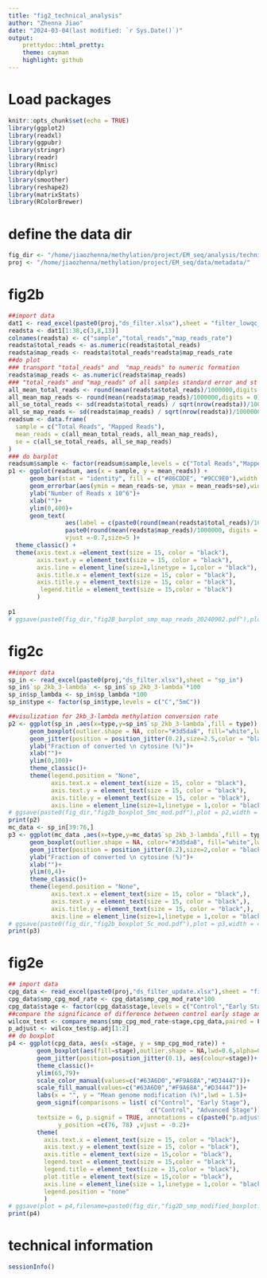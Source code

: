 ```yaml
---
title: "fig2_technical_analysis"
author: "Zhenna Jiao"
date: "2024-03-04(last modified: `r Sys.Date()`)"
output: 
    prettydoc::html_pretty:
    theme: cayman
    highlight: github
---
```

# Load packages
```r
knitr::opts_chunk$set(echo = TRUE)
library(ggplot2)
library(readxl)
library(ggpubr)
library(stringr)
library(readr)
library(Rmisc)
library(dplyr)
library(smoother)
library(reshape2)
library(matrixStats)
library(RColorBrewer)
```

# define the data dir
```r
fig_dir <- "/home/jiaozhenna/methylation/project/EM_seq/analysis/technical/figure/fig2/"
proj <- "/home/jiaozhenna/methylation/project/EM_seq/data/metadata/"
```
# fig2b
```r
##import data
dat1 <- read_excel(paste0(proj,"ds_filter.xlsx"),sheet = "filter_lowqc_smp")
readsta <- dat1[1:38,c(3,8,13)]
colnames(readsta) <- c("sample","total_reads","map_reads_rate")
readsta$total_reads <- as.numeric(readsta$total_reads)
readsta$map_reads <- readsta$total_reads*readsta$map_reads_rate
##do plot
### transport "total_reads" and  "map_reads" to numeric formation 
readsta$map_reads <- as.numeric(readsta$map_reads)
### "total_reads" and "map_reads" of all samples standard error and st
all_mean_total_reads <- round(mean(readsta$total_reads)/1000000,digits = 0)
all_mean_map_reads <- round(mean(readsta$map_reads)/1000000,digits = 0)
all_se_total_reads <- sd(readsta$total_reads) / sqrt(nrow(readsta))/1000000
all_se_map_reads <- sd(readsta$map_reads) / sqrt(nrow(readsta))/1000000
readsum <- data.frame(
  sample = c("Total Reads", "Mapped Reads"),
  mean_reads = c(all_mean_total_reads, all_mean_map_reads),
  se = c(all_se_total_reads, all_se_map_reads)
)
### do barplot 
readsum$sample <- factor(readsum$sample,levels = c("Total Reads","Mapped Reads"))
p1 <- ggplot(readsum, aes(x = sample, y = mean_reads)) +
      geom_bar(stat = "identity", fill = c("#86CDDE", "#9CC9E0"),width = 0.5) +
      geom_errorbar(aes(ymin = mean_reads-se, ymax = mean_reads+se),width = 0.1,color = "black") +
      ylab("Number of Reads x 10^6")+
      xlab("")+
      ylim(0,400)+
      geom_text(
                aes(label = c(paste0(round(mean(readsta$total_reads)/1000000, digits = 0),"M"),
                paste0(round(mean(readsta$map_reads)/1000000, digits = 0),"M"))),
                vjust =-0.7,size=5 )+
  theme_classic() +
  theme(axis.text.x =element_text(size = 15, color = "black"),  
        axis.text.y = element_text(size = 15, color = "black"),
        axis.line = element_line(size=1,linetype = 1,color = "black"),
        axis.title.x = element_text(size = 15, color = "black"),
        axis.title.y = element_text(size = 15, color = "black"),
         legend.title = element_text(size = 15,color = "black")
        )
 
p1
# ggsave(paste0(fig_dir,"fig2B_barplot_smp_map_reads_20240902.pdf"),plot = p6,width = 4,height =4,dpi = 300)
```
# fig2c
```r
##import data
sp_in <- read_excel(paste0(proj,"ds_filter.xlsx"),sheet = "sp_in")
sp_in$`sp_2kb_3-lambda` <- sp_in$`sp_2kb_3-lambda`*100
sp_in$sp_lambda <- sp_in$sp_lambda *100
sp_in$type <- factor(sp_in$type,levels = c("C","5mC"))

##visulization for 2kb_3-lambda methylation conversion rate
p2 <- ggplot(sp_in ,aes(x=type,y=sp_in$`sp_2kb_3-lambda`,fill = type)) +
      geom_boxplot(outlier.shape = NA, color="#3d5da8", fill="white",lwd=1.5) +
      geom_jitter(position = position_jitter(0.2),size=2.5,color = "black", alpha=1) +
      ylab("Fraction of converted \n cytosine (%)")+
      xlab("")+
      ylim(0,100)+
      theme_classic()+
      theme(legend.position = "None",
            axis.text.x = element_text(size = 15, color = "black"),  
            axis.text.y = element_text(size = 15, color = "black"),
            axis.title.y = element_text(size = 15, color = "black"),
            axis.line = element_line(size=1,linetype = 1,color = "black"))
# ggsave(paste0(fig_dir,"fig2b_boxplot_5mc_mod.pdf"),plot = p2,width = 4,height = 6,dpi = 300)
print(p2)
mc_data <- sp_in[39:76,]
p3 <- ggplot(mc_data ,aes(x=type,y=mc_data$`sp_2kb_3-lambda`,fill = type)) +
      geom_boxplot(outlier.shape = NA, color="#3d5da8", fill="white",lwd=1.5,width = 0.3) +
      geom_jitter(position = position_jitter(0.2),size=2,color = "black", alpha=1) +
      ylab("Fraction of converted \n cytosine (%)")+
      xlab("")+
      ylim(0,4)+
      theme_classic()+
      theme(legend.position = "None",
            axis.text.x = element_text(size = 15, color = "black",),
            axis.text.y = element_text(size = 15, color = "black",),
            axis.title.y = element_text(size = 15, color = "black",),
            axis.line = element_line(size=1,linetype = 1,color = "black"))
# ggsave(paste0(fig_dir,"fig2b_boxplot_5c_mod.pdf"),plot = p3,width = 4,height = 6,dpi = 300)
print(p3)
```
# fig2e
```r
## import data
cpg_data <- read_excel(paste0(proj,"ds_filter_update.xlsx"),sheet = "filter_sample_CpG_modified")
cpg_data$smp_cpg_mod_rate <- cpg_data$smp_cpg_mod_rate*100
cpg_data$stage <- factor(cpg_data$stage,levels = c("Control","Early Stage","Advanced Stage"))
##compare the significance of difference between control early stage and advanced stage 
wilcox_test <- compare_means(smp_cpg_mod_rate~stage,cpg_data,paired = F ,method = "wilcox.test",p.adjust.method = "BH")
p_adjust <- wilcox_test$p.adj[1:2]
## do boxplot 
p4 <- ggplot(cpg_data, aes(x =stage, y = smp_cpg_mod_rate)) +
        geom_boxplot(aes(fill=stage),outlier.shape = NA,lwd=0.6,alpha=0.5)+
        geom_jitter(position=position_jitter(0.1), aes(colour=stage))+
        theme_classic()+
        ylim(65,79)+
        scale_color_manual(values=c("#63A6D0","#F9A68A","#D34447"))+
        scale_fill_manual(values=c("#63A6D0","#F9A68A","#D34447"))+
        labs(x = "", y = "Mean genome modification (%)",lwd = 1.5)+
        geom_signif(comparisons = list( c("Control", "Early Stage"),
                                        c("Control", "Advanced Stage")),
        textsize = 6, p.signif = TRUE, annotations = c(paste0("p.adjust = ", round(p_adjust, 3))),
              y_position =c(76, 78) ,vjust = -0.2)+
        theme(
          axis.text.x = element_text(size = 15, color = "black"),
          axis.text.y = element_text(size = 15, color = "black"),
          axis.title = element_text(size = 15,color = "black"),
          legend.text = element_text(size = 15,color = "black"), 
          legend.title = element_text(size = 15,color = "black"),
          plot.title = element_text(size = 15,color = "black"),
          axis.line = element_line(size = 1,linetype = 1,color = "black"),
          legend.position = "none"
          )
# ggsave(plot = p4,filename=paste0(fig_dir,"fig2D_smp_modified_boxplot.pdf"),width = 8,height = 6,dpi = 300)
print(p4)
```

# technical information
```r
sessionInfo()
```

